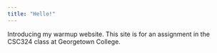```yaml
---
title: "Hello!"
---
```


Introducing my warmup website. This site is for an assignment in the CSC324 class at Georgetown College.

